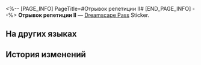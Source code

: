 <%-- [PAGE_INFO]
PageTitle=#Отрывок репетиции II#
[END_PAGE_INFO] --%>
{{Предмет Инфобокс
|id          = 224012
|Изображение = Dreamscape Pass Sticker Text.png
|Тип         = Dreamscape Pass Sticker
|Тип2        = Утренняя звезда и вечерняя звезда Stickers
|Инвентарь   = 
|Редкость    = 4
|Эффект      = 
|Описание    = Пронумерованные наклейки, используемые для украшения дневника сновидений. Бывают самыми разными.
|Источник1   = [[Послушайте историю грёзотворца Джорджа]]
}}
{{Описание|«Забудьте об удобном для вас диапазоне, и станьте единым целым с каждым из исполнителей. Пусть все поют в единодушном порыве».}}
'''Отрывок репетиции II''' — [[Dreamscape Pass]] Sticker.

==На других языках==
{{На других языках
|en   = Dress Rehearsal (II)
|zhs  = 彩排片段•其二
|zht  = 彩排片段•其二
|ja   = リハーサル・その2
|ko   = 리허설 클립•2
|es   = Ensayo general (II)
|fr   = Extrait des répétitions (II)
|ru   = Отрывок репетиции II
|th   = ฉากการซ้อม 2
|vi   = Cảnh Tập Luyện 2
|de   = Generalprobe (Teil 2)
|id   = Adegan Latihan 2
|pt   = Ensaio Geral (II)
}}

==История изменений==
{{История изменений|3.5}}
